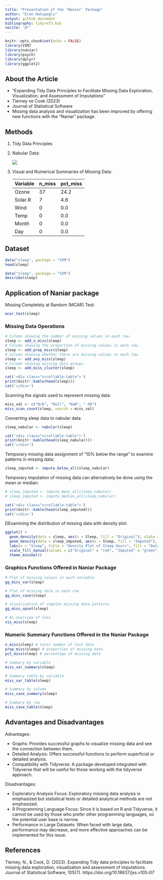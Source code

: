 ---
title: "Presentation of the 'Naniar' Package"
author: "Eren Hatipoğlu"
output: github_document
bibliography: tidyref3.bib
nocite: '@*'
---

```{r setup, include=FALSE}
knitr::opts_chunk$set(echo = FALSE)
library(VIM)
library(naniar)
library(psych)
library(dplyr)
library(ggplot2)
```

## About the Article

-   "Expanding Tidy Data Principles to Facilitate Missing Data Exploration, Visualization, and Assessment of Imputations"
-   Tierney ve Cook (2023)
-   Journal of Statistical Software
-   Missing data analysis and visualization has been improved by offering new functions with the "Naniar" package.

## Methods

1)  Tidy Data Principles

2)  Nabular Data:

    ![](görseller/nabulardata.JPG)
    
3)  Visual and Numerical Summaries of Missing Data:

    | Variable | n_miss | pct_miss |
    |----------|--------|----------|
    | Ozone    | 37     | 24.2     |
    | Solar.R  | 7      | 4.6      |
    | Wind     | 0      | 0.0      |
    | Temp     | 0      | 0.0      |
    | Month    | 0      | 0.0      |
    | Day      | 0      | 0.0      |

## Dataset

```{r sleep-dataset, echo = TRUE}
data("sleep", package = "VIM")
head(sleep)
```
```{r sleep-dataset01, echo = TRUE}
data("sleep", package = "VIM")
describe(sleep)
```
## Application of Naniar package

Missing Completely at Random (MCAR) Test:
```{r sleep-dataset1, echo = TRUE}
mcar_test(sleep)
```

### Missing Data Operations

```{r sleep-dataset2, echo = TRUE}
# Column showing the number of missing values in each row.
sleep <- add_n_miss(sleep)
# Column showing the proportion of missing values in each row.
sleep <- add_prop_miss(sleep)
# Column showing whether there are missing values in each row.
sleep <- add_any_miss(sleep)
# Column showing missing data groups.
sleep <- add_miss_cluster(sleep)
```
```{r sleep-dataset3, echo=FALSE, results='asis'}
cat('<div class="scrollable-table">')
print(knitr::kable(head(sleep)))
cat('</div>')
```


Scanning the signals used to represent missing data:
```{r sleep-dataset4, echo = TRUE}
miss_val <- c("N/A", "Null", "NaN", "-99")
miss_scan_count(sleep, search = miss_val)
```


Converting sleep data to nabular data:
```{r sleep-dataset5, echo = TRUE}
sleep_nabular <- nabular(sleep)
```
```{r sleep-dataset6, echo=FALSE, results='asis'}
cat('<div class="scrollable-table">')
print(knitr::kable(head(sleep_nabular)))
cat('</div>')
```


Temporary missing data assignment of "10% below the range" to examine patterns in missing data:
```{r sleep-dataset7, echo = TRUE, warning=FALSE}
sleep_imputed <- impute_below_all(sleep_nabular)
```

Temporary imputation of missing data can alternatively be done using the mean or median:
```{r sleep-dataset8, echo = TRUE}
# sleep_imputed <- impute_mean_all(sleep_nabular)
# sleep_imputed <- impute_median_all(sleep_nabular)
```
```{r sleep-dataset9, echo=FALSE, results='asis'}
cat('<div class="scrollable-table">')
print(knitr::kable(head(sleep_imputed)))
cat('</div>')
```


DExamining the distribution of missing data with density plot:
```{r sleep-dataset10, echo = TRUE, warning=FALSE}
ggplot() +
  geom_density(data = sleep, aes(x = Sleep, fill = "Original"), alpha = 0.5, na.rm = TRUE) +
  geom_density(data = sleep_imputed, aes(x = Sleep, fill = "Imputed"), alpha = 0.5) +
  labs(x = "Sleep", title = "Density Plot of Sleep Hours", fill = "Data Type") +
  scale_fill_manual(values = c("Original" = "red", "Imputed" = "green")) +
  theme_minimal()
```

### Graphics Functions Offered in Naniar Package

```{r sleep-dataset11, echo = TRUE, warning=FALSE}
# Plot of missing values in each variable
gg_miss_var(sleep)

# Plot of missing data in each row
gg_miss_case(sleep)

# Visualization of complex missing data patterns
gg_miss_upset(sleep)

# An overview of loss
vis_miss(sleep)
```

### Numeric Summary Functions Offered in the Naniar Package

```{r sleep-dataset12, echo = TRUE, warning=FALSE}
n_miss(sleep) # total number of lost data
prop_miss(sleep) # proportion of missing data
pct_miss(sleep) # percentage of missing data
```

```{r sleep-dataset13, echo = TRUE, warning=FALSE}
# Summary by variable
miss_var_summary(sleep)

# Summary table by variable
miss_var_table(sleep)

# Summary by column
miss_case_summary(sleep)

# Summary by row
miss_case_table(sleep)
```

## Advantages and Disadvantages

Advantages:

-   Graphs: Provides successful graphs to visualize missing data and see the connection between them.
-   Detailed Analysis: Offers successful functions to perform superficial or detailed analysis.
-   Compatibility with Tidyverse: A package developed integrated with Tidyverse that will be useful for those working with the tidyverse approach.

Disadvantages:

-   Exploratory Analysis Focus: Exploratory missing data analysis is emphasized but statistical tests or detailed analytical methods are not emphasized.
-   R Programming Language Focus: Since it is based on R and Tidyverse, it cannot be used by those who prefer other programming languages, so the potential user base is narrow.
-   Performance in Large Datasets: When faced with large data, performance may decrease, and more effective approaches can be implemented for this issue.

## References

Tierney, N., & Cook, D. (2023). Expanding Tidy data principles to facilitate missing data exploration, visualization and assessment of imputations. Journal of Statistical Software, 105(7). https://doi.org/10.18637/jss.v105.i07 


